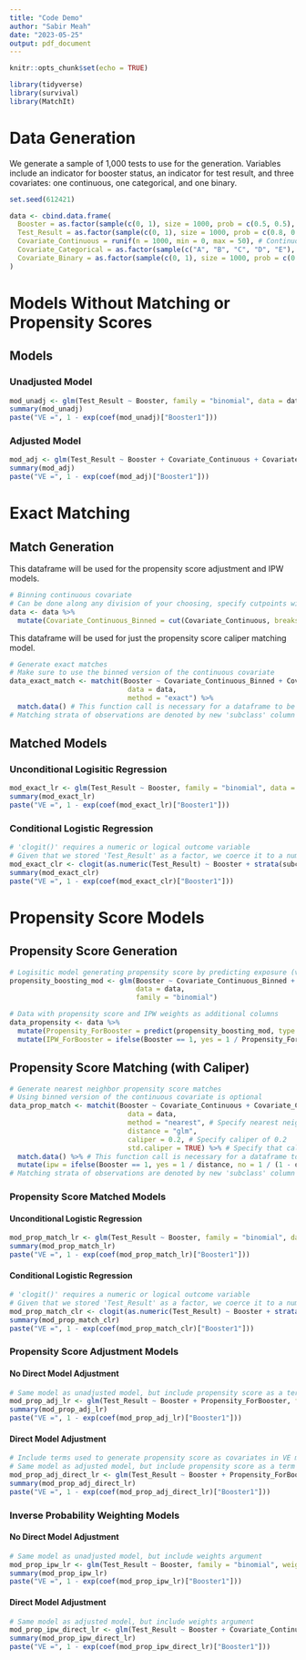 ```yaml
---
title: "Code Demo"
author: "Sabir Meah"
date: "2023-05-25"
output: pdf_document
---
```


```r
knitr::opts_chunk$set(echo = TRUE)
```

```r
library(tidyverse)
library(survival)
library(MatchIt)
```

# Data Generation

We generate a sample of 1,000 tests to use for the generation. Variables include an indicator for booster status, an indicator for test result, and three covariates: one continuous, one categorical, and one binary.

```r
set.seed(612421)

data <- cbind.data.frame(
  Booster = as.factor(sample(c(0, 1), size = 1000, prob = c(0.5, 0.5), replace = TRUE)), # Indicator for if individual received booster or not (0 no, 1 yes)
  Test_Result = as.factor(sample(c(0, 1), size = 1000, prob = c(0.8, 0.2), replace = TRUE)), # Indicator for PCR test result (0 negative, 1 positive)
  Covariate_Continuous = runif(n = 1000, min = 0, max = 50), # Continuous covariate ranging between 0 and 50
  Covariate_Categorical = as.factor(sample(c("A", "B", "C", "D", "E"), size = 1000, prob = rep(0.2, 5), replace = TRUE)), # Categorical covariate with 5 levels
  Covariate_Binary = as.factor(sample(c(0, 1), size = 1000, prob = c(0.5, 0.5), replace = TRUE)) # Binary covariate
)
```

# Models Without Matching or Propensity Scores

## Models

### Unadjusted Model

```r
mod_unadj <- glm(Test_Result ~ Booster, family = "binomial", data = data)
summary(mod_unadj)
paste("VE =", 1 - exp(coef(mod_unadj)["Booster1"]))
```

### Adjusted Model

```r
mod_adj <- glm(Test_Result ~ Booster + Covariate_Continuous + Covariate_Categorical + Covariate_Binary, family = "binomial", data = data)
summary(mod_adj)
paste("VE =", 1 - exp(coef(mod_adj)["Booster1"]))
```

# Exact Matching

## Match Generation

This dataframe will be used for the propensity score adjustment and IPW models.

```r
# Binning continuous covariate
# Can be done along any division of your choosing, specify cutpoints with 'breaks' argument
data <- data %>%
  mutate(Covariate_Continuous_Binned = cut(Covariate_Continuous, breaks = seq(0, 50, by = 10)))
```

This dataframe will be used for just the propensity score caliper matching model.

```r
# Generate exact matches
# Make sure to use the binned version of the continuous covariate
data_exact_match <- matchit(Booster ~ Covariate_Continuous_Binned + Covariate_Categorical + Covariate_Binary, 
                             data = data, 
                             method = "exact") %>%
  match.data() # This function call is necessary for a dataframe to be output
# Matching strata of observations are denoted by new 'subclass' column in dataframe
```

## Matched Models

### Unconditional Logisitic Regression

```r
mod_exact_lr <- glm(Test_Result ~ Booster, family = "binomial", data = data_exact_match)
summary(mod_exact_lr)
paste("VE =", 1 - exp(coef(mod_exact_lr)["Booster1"]))
```

### Conditional Logistic Regression

```r
# 'clogit()' requires a numeric or logical outcome variable
# Given that we stored 'Test_Result' as a factor, we coerce it to a numeric variable
mod_exact_clr <- clogit(as.numeric(Test_Result) ~ Booster + strata(subclass), data = data_exact_match)
summary(mod_exact_clr)
paste("VE =", 1 - exp(coef(mod_exact_clr)["Booster1"]))
```

# Propensity Score Models

## Propensity Score Generation

```r
# Logisitic model generating propensity score by predicting exposure (vaccination)
propensity_boosting_mod <- glm(Booster ~ Covariate_Continuous_Binned + Covariate_Categorical + Covariate_Binary, 
                               data = data, 
                               family = "binomial")
```

```r
# Data with propensity score and IPW weights as additional columns
data_propensity <- data %>%
  mutate(Propensity_ForBooster = predict(propensity_boosting_mod, type = "response")) %>% # Propensity for receiving booster column
  mutate(IPW_ForBooster = ifelse(Booster == 1, yes = 1 / Propensity_ForBooster, no = 1 / (1 - Propensity_ForBooster))) # IPW for receiving booster column
```

## Propensity Score Matching (with Caliper)

```r
# Generate nearest neighbor propensity score matches
# Using binned version of the continuous covariate is optional
data_prop_match <- matchit(Booster ~ Covariate_Continuous + Covariate_Categorical + Covariate_Binary, 
                             data = data, 
                             method = "nearest", # Specify nearest neighbor matching, can also use optimal matching but takes much longer
                             distance = "glm",
                             caliper = 0.2, # Specify caliper of 0.2
                             std.caliper = TRUE) %>% # Specify that caliper is based on standard deviation of propensity scores
  match.data() %>% # This function call is necessary for a dataframe to be output\
  mutate(ipw = ifelse(Booster == 1, yes = 1 / distance, no = 1 / (1 - distance))) # Can also generate IPW
# Matching strata of observations are denoted by new 'subclass' column in dataframe
```

### Propensity Score Matched Models

#### Unconditional Logistic Regression

```r
mod_prop_match_lr <- glm(Test_Result ~ Booster, family = "binomial", data = data_prop_match)
summary(mod_prop_match_lr)
paste("VE =", 1 - exp(coef(mod_prop_match_lr)["Booster1"]))
```

#### Conditional Logistic Regression

```r
# 'clogit()' requires a numeric or logical outcome variable
# Given that we stored 'Test_Result' as a factor, we coerce it to a numeric variable
mod_prop_match_clr <- clogit(as.numeric(Test_Result) ~ Booster + strata(subclass), data = data_prop_match)
summary(mod_prop_match_clr)
paste("VE =", 1 - exp(coef(mod_prop_match_clr)["Booster1"]))
```

### Propensity Score Adjustment Models

#### No Direct Model Adjustment

```r
# Same model as unadjusted model, but include propensity score as a term
mod_prop_adj_lr <- glm(Test_Result ~ Booster + Propensity_ForBooster, family = "binomial", data = data_propensity)
summary(mod_prop_adj_lr)
paste("VE =", 1 - exp(coef(mod_prop_adj_lr)["Booster1"]))
```

#### Direct Model Adjustment

```r
# Include terms used to generate propensity score as covariates in VE model as well
# Same model as adjusted model, but include propensity score as a term
mod_prop_adj_direct_lr <- glm(Test_Result ~ Booster + Propensity_ForBooster + Covariate_Continuous + Covariate_Categorical + Covariate_Binary, family = "binomial", data = data_propensity)
summary(mod_prop_adj_direct_lr)
paste("VE =", 1 - exp(coef(mod_prop_adj_direct_lr)["Booster1"]))
```

### Inverse Probability Weighting Models

#### No Direct Model Adjustment

```r
# Same model as unadjusted model, but include weights argument
mod_prop_ipw_lr <- glm(Test_Result ~ Booster, family = "binomial", weights = IPW_ForBooster, data = data_propensity)
summary(mod_prop_ipw_lr)
paste("VE =", 1 - exp(coef(mod_prop_ipw_lr)["Booster1"]))
```

#### Direct Model Adjustment

```r
# Same model as adjusted model, but include weights argument
mod_prop_ipw_direct_lr <- glm(Test_Result ~ Booster + Covariate_Continuous + Covariate_Categorical + Covariate_Binary, family = "binomial", weights = IPW_ForBooster, data = data_propensity)
summary(mod_prop_ipw_direct_lr)
paste("VE =", 1 - exp(coef(mod_prop_ipw_direct_lr)["Booster1"]))
```



